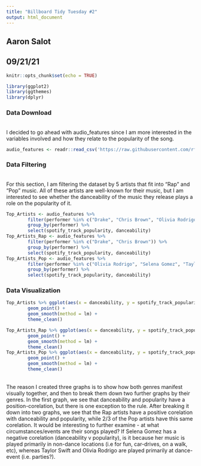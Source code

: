 ```yaml
---
title: "Billboard Tidy Tuesday #2"
output: html_document
---
```


## Aaron Salot
## 09/21/21

```r
knitr::opts_chunk$set(echo = TRUE)
```


```r
library(ggplot2)
library(ggthemes)
library(dplyr)
```


### Data Download

<br> I decided to go ahead with audio_features since I am more interested in the variables involved and how they relate to the popularity of the song. 

```r

audio_features <- readr::read_csv('https://raw.githubusercontent.com/rfordatascience/tidytuesday/master/data/2021/2021-09-14/audio_features.csv')

```


### Data Filtering

<br> For this section, I am filtering the dataset by 5 artists that fit into "Rap" and "Pop" music. All of these artists are well-known for their music, but I am interested to see whether the danceability of the music they release plays a role on the popularity of it. 

```r
Top_Artists <- audio_features %>%
        filter(performer %in% c("Drake", "Chris Brown", "Olivia Rodrigo", "Selena Gomez", "Taylor Swift")) %>%
        group_by(performer) %>%
        select(spotify_track_popularity, danceability)
Top_Artists_Rap <- audio_features %>%
        filter(performer %in% c("Drake", "Chris Brown")) %>%
        group_by(performer) %>%
        select(spotify_track_popularity, danceability)
Top_Artists_Pop <- audio_features %>%
        filter(performer %in% c("Olivia Rodrigo", "Selena Gomez", "Taylor Swift")) %>%
        group_by(performer) %>%
        select(spotify_track_popularity, danceability)
```


### Data Visualization

```r
Top_Artists %>% ggplot(aes(x = danceability, y = spotify_track_popularity, fill = performer)) + 
        geom_point() + 
        geom_smooth(method = lm) + 
        theme_clean()

Top_Artists_Rap %>% ggplot(aes(x = danceability, y = spotify_track_popularity, fill = performer)) + 
        geom_point() + 
        geom_smooth(method = lm) + 
        theme_clean()
Top_Artists_Pop %>% ggplot(aes(x = danceability, y = spotify_track_popularity, fill = performer)) + 
        geom_point() + 
        geom_smooth(method = lm) + 
        theme_clean()
```
<br> The reason I created three graphs is to show how both genres manifest visually together, and then to break them down two further graphs by their genres. In the first graph, we see that danceability and popularity have a position-corelation, but there is one exception to the rule. After breaking it down into two graphs, we see that the Rap artists have a positive corelation with danceability and popularity, while 2/3 of the Pop artists have this same corelation. It would be interesting to further examine - at what circumstances/events are their songs played? If Selena Gomez has a negative corelation (danceability v popularity), is it because her music is played primarily in non-dance locations (i.e for fun, car-drives, on a walk, etc), whereas Taylor Swift and Olivia Rodrigo are played primarily at dance-event (i.e. parties?). 





